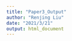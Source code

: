 ```yaml
---
title: "Paper3_Output"
author: "Renjing Liu"
date: "2021/3/21"
output: html_document
---
```


```r

```